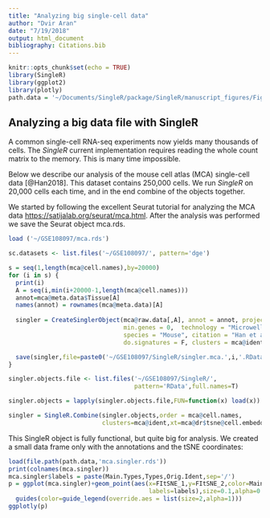 ```yaml
---
title: "Analyzing big single-cell data"
author: "Dvir Aran"
date: "7/19/2018"
output: html_document
bibliography: Citations.bib
---
```


```r
knitr::opts_chunk$set(echo = TRUE)
library(SingleR)
library(ggplot2)
library(plotly)
path.data = '~/Documents/SingleR/package/SingleR/manuscript_figures/FiguresData/'
```

## Analyzing a big data file with SingleR

A common single-cell RNA-seq experiments now yields many thousands of cells. The *SingleR* current implementation requires reading the whole count matrix to the memory. This is many time impossible.

Below we describe our analysis of the mouse cell atlas (MCA) single-cell data [@Han2018]. This dataset contains 250,000 cells. We run *SingleR* on 20,000 cells each time, and in the end combine of the objects together.

We started by following the excellent Seurat tutorial for analyzing the MCA data  <https://satijalab.org/seurat/mca.html>. After the analysis was performed we save the Seurat object mca.rds.

```r
load ('~/GSE108097/mca.rds')

sc.datasets <- list.files('~/GSE108097/', pattern='dge')

s = seq(1,length(mca@cell.names),by=20000)
for (i in s) {
  print(i)
  A = seq(i,min(i+20000-1,length(mca@cell.names)))
  annot=mca@meta.data$Tissue[A]
  names(annot) = rownames(mca@meta.data)[A]
  
  singler = CreateSinglerObject(mca@raw.data[,A], annot = annot, project.name='MCA', 
                                min.genes = 0,  technology = "Microwell-Seq", 
                                species = "Mouse", citation = "Han et al. 2018",
                                do.signatures = F, clusters = mca@ident[A])

  save(singler,file=paste0('~/GSE108097/SingleR/singler.mca.',i,'.RData'))
}

singler.objects.file <- list.files('~/GSE108097/SingleR/', 
                                   pattern='RData',full.names=T)

singler.objects = lapply(singler.objects.file,FUN=function(x) load(x))

singler = SingleR.Combine(singler.objects,order = mca@cell.names,
                          clusters=mca@ident,xt=mca@dr$tsne@cell.embeddings)
```

This SingleR object is fully functional, but quite big for analysis. We created a small data frame only with the annotations and the tSNE coordinates: 

```r
load(file.path(path.data,'mca.singler.rds'))
print(colnames(mca.singler))
mca.singler$labels = paste(Main.Types,Types,Orig.Ident,sep='/')
p = ggplot(mca.singler)+geom_point(aes(x=FItSNE_1,y=FItSNE_2,color=Main.Types,
                                       labels=labels),size=0.1,alpha=0.5)+
  guides(color=guide_legend(override.aes = list(size=2,alpha=1)))
ggplotly(p)
```



